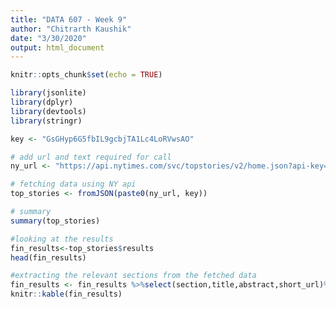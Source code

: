 ---
title: "DATA 607 - Week 9"
author: "Chitrarth Kaushik"
date: "3/30/2020"
output: html_document
---

```{r setup, include=FALSE}
knitr::opts_chunk$set(echo = TRUE)
```

```{r fetching data, eval=TRUE}

library(jsonlite)
library(dplyr)
library(devtools)
library(stringr)

key <- "GsGHyp6G5fbIL9gcbjTA1Lc4LoRVwsAO"

# add url and text required for call
ny_url <- "https://api.nytimes.com/svc/topstories/v2/home.json?api-key="

# fetching data using NY api
top_stories <- fromJSON(paste0(ny_url, key))

# summary
summary(top_stories)

#looking at the results
fin_results<-top_stories$results
head(fin_results)

#extracting the relevant sections from the fetched data
fin_results <- fin_results %>%select(section,title,abstract,short_url)%>%arrange(section)
knitr::kable(fin_results)

```
